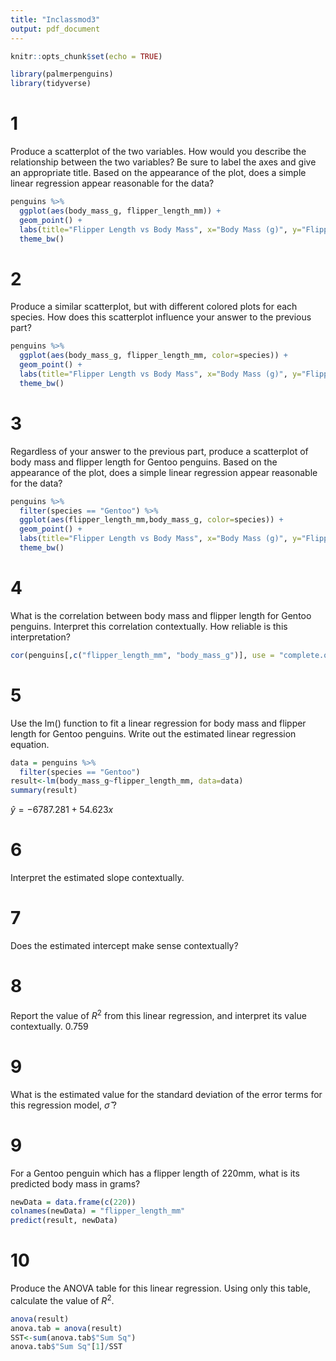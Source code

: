```yaml
---
title: "Inclassmod3"
output: pdf_document
---
```


```r
knitr::opts_chunk$set(echo = TRUE)
```


```r
library(palmerpenguins)
library(tidyverse)
```

# 1
Produce a scatterplot of the two variables. How would you describe the relationship
between the two variables? Be sure to label the axes and give an appropriate title.
Based on the appearance of the plot, does a simple linear regression appear reasonable
for the data?

```r
penguins %>% 
  ggplot(aes(body_mass_g, flipper_length_mm)) + 
  geom_point() +
  labs(title="Flipper Length vs Body Mass", x="Body Mass (g)", y="Flipper Length (mm)") + 
  theme_bw()
```

# 2

Produce a similar scatterplot, but with different colored plots for each species. How
does this scatterplot influence your answer to the previous part?
```r
penguins %>% 
  ggplot(aes(body_mass_g, flipper_length_mm, color=species)) + 
  geom_point() +
  labs(title="Flipper Length vs Body Mass", x="Body Mass (g)", y="Flipper Length (mm)") + 
  theme_bw()
```

# 3
Regardless of your answer to the previous part, produce a scatterplot of body mass
and flipper length for Gentoo penguins. Based on the appearance of the plot, does a
simple linear regression appear reasonable for the data?


```r
penguins %>% 
  filter(species == "Gentoo") %>%
  ggplot(aes(flipper_length_mm,body_mass_g, color=species)) + 
  geom_point() +
  labs(title="Flipper Length vs Body Mass", x="Body Mass (g)", y="Flipper Length (mm)") + 
  theme_bw()
```

# 4
What is the correlation between body mass and flipper length for Gentoo penguins.
Interpret this correlation contextually. How reliable is this interpretation?

```r
cor(penguins[,c("flipper_length_mm", "body_mass_g")], use = "complete.obs")
```

# 5
Use the lm() function to fit a linear regression for body mass and flipper length for
Gentoo penguins. Write out the estimated linear regression equation.

```r
data = penguins %>%
  filter(species == "Gentoo")
result<-lm(body_mass_g~flipper_length_mm, data=data)
summary(result)
```
$\hat{y} = -6787.281 + 54.623x$

# 6
Interpret the estimated slope contextually.

# 7
Does the estimated intercept make sense contextually?

# 8
Report the value of $R^2$ from this linear regression, and interpret its value contextually.
0.759

# 9
What is the estimated value for the standard deviation of the error terms for this
regression model, $\hat{\sigma}$ ? 

# 9
For a Gentoo penguin which has a flipper length of 220mm, what is its predicted body
mass in grams?
```r
newData = data.frame(c(220))
colnames(newData) = "flipper_length_mm"
predict(result, newData)
```

# 10
Produce the ANOVA table for this linear regression. Using only this table, calculate
the value of $R^2$.

```r
anova(result)
anova.tab = anova(result)
SST<-sum(anova.tab$"Sum Sq")
anova.tab$"Sum Sq"[1]/SST
```



